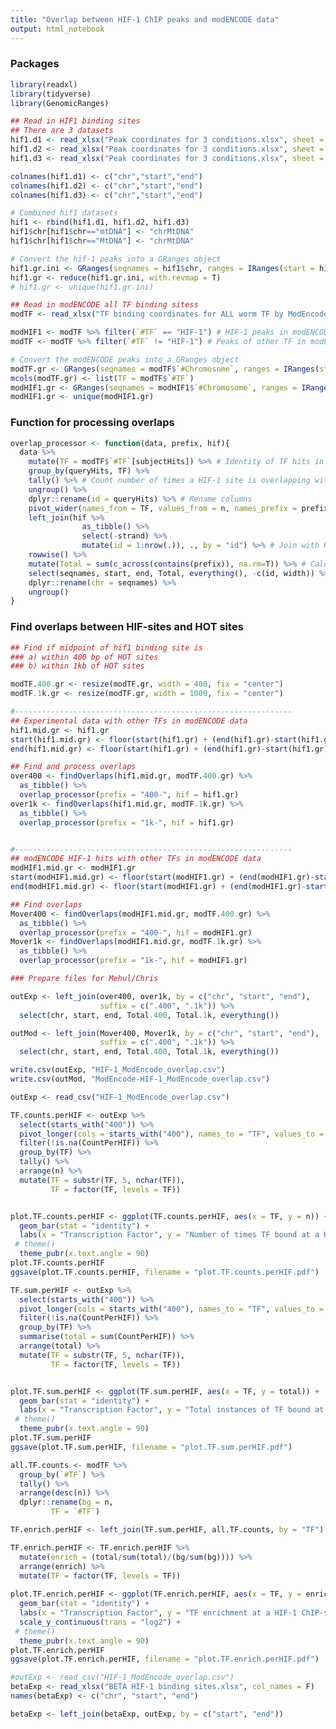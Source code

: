 ```yaml
---
title: "Overlap between HIF-1 ChIP peaks and modENCODE data"
output: html_notebook
---
```


### Packages
```r
library(readxl)
library(tidyverse)
library(GenomicRanges)
```

```r
## Read in HIF1 binding sites
## There are 3 datasets
hif1.d1 <- read_xlsx("Peak coordinates for 3 conditions.xlsx", sheet = 1)
hif1.d2 <- read_xlsx("Peak coordinates for 3 conditions.xlsx", sheet = 2)
hif1.d3 <- read_xlsx("Peak coordinates for 3 conditions.xlsx", sheet = 3)

colnames(hif1.d1) <- c("chr","start","end")
colnames(hif1.d2) <- c("chr","start","end")
colnames(hif1.d3) <- c("chr","start","end")

# Combined hif1 datasets
hif1 <- rbind(hif1.d1, hif1.d2, hif1.d3)
hif1$chr[hif1$chr=="mtDNA"] <- "chrMtDNA"
hif1$chr[hif1$chr=="MtDNA"] <- "chrMtDNA"

# Convert the hif-1 peaks into a GRanges object
hif1.gr.ini <- GRanges(seqnames = hif1$chr, ranges = IRanges(start = hif1$start, end = hif1$end), strand = "+")
hif1.gr <- reduce(hif1.gr.ini, with.revmap = T)
# hif1.gr <- unique(hif1.gr.ini)
```


```r
## Read in modENCODE all TF binding sitess
modTF <- read_xlsx("TF binding coordinates for ALL worm TF by ModEncode at L4 Stage- Kudron et all 2018 .xlsx")

modHIF1 <- modTF %>% filter(`#TF` == "HIF-1") # HIF-1 peaks in modENCODE data
modTF <- modTF %>% filter(`#TF` != "HIF-1") # Peaks of other TF in modENCODE data

# Convert the modENCODE peaks into a GRanges object
modTF.gr <- GRanges(seqnames = modTF$`#Chromosome`, ranges = IRanges(start = modTF$`#peak_Start`, end = modTF$`#Peak_end`), strand = "+")
mcols(modTF.gr) <- list(TF = modTF$`#TF`)
modHIF1.gr <- GRanges(seqnames = modHIF1$`#Chromosome`, ranges = IRanges(start = modHIF1$`#peak_Start`, end = modHIF1$`#Peak_end`), strand = "+")
modHIF1.gr <- unique(modHIF1.gr)
```

### Function for processing overlaps
```r
overlap_processor <- function(data, prefix, hif){ 
  data %>%
    mutate(TF = modTF$`#TF`[subjectHits]) %>% # Identity of TF hits in modENCODE data
    group_by(queryHits, TF) %>%  
    tally() %>% # Count number of times a HIF-1 site is overlapping with each of the other TF
    ungroup() %>% 
    dplyr::rename(id = queryHits) %>% # Rename columns
    pivot_wider(names_from = TF, values_from = n, names_prefix = prefix) %>% # Rearrange data
    left_join(hif %>% 
                as_tibble() %>% 
                select(-strand) %>%
                mutate(id = 1:nrow(.)), ., by = "id") %>% # Join with HIF-1 positions
    rowwise() %>% 
    mutate(Total = sum(c_across(contains(prefix)), na.rm=T)) %>% # Calculate total number of hits per HIF-1 site
    select(seqnames, start, end, Total, everything(), -c(id, width)) %>% # Rearrange columns and remove a few unneeded ones
    dplyr::rename(chr = seqnames) %>%
    ungroup()
}
```

### Find overlaps between HIF-sites and HOT sites
```r
## Find if midpoint of hif1 binding site is
### a) within 400 bp of HOT sites
### b) within 1kb of HOT sites

modTF.400.gr <- resize(modTF.gr, width = 400, fix = "center")
modTF.1k.gr <- resize(modTF.gr, width = 1000, fix = "center")

#-------------------------------------------------------------- 
## Experimental data with other TFs in modENCODE data
hif1.mid.gr <- hif1.gr
start(hif1.mid.gr) <- floor(start(hif1.gr) + (end(hif1.gr)-start(hif1.gr))/2)
end(hif1.mid.gr) <- floor(start(hif1.gr) + (end(hif1.gr)-start(hif1.gr))/2)

## Find and process overlaps
over400 <- findOverlaps(hif1.mid.gr, modTF.400.gr) %>%
  as_tibble() %>%
  overlap_processor(prefix = "400-", hif = hif1.gr)
over1k <- findOverlaps(hif1.mid.gr, modTF.1k.gr) %>%
  as_tibble() %>%
  overlap_processor(prefix = "1k-", hif = hif1.gr)


#-------------------------------------------------------------- 
## modENCODE HIF-1 hits with other TFs in modENCODE data
modHIF1.mid.gr <- modHIF1.gr
start(modHIF1.mid.gr) <- floor(start(modHIF1.gr) + (end(modHIF1.gr)-start(modHIF1.gr))/2)
end(modHIF1.mid.gr) <- floor(start(modHIF1.gr) + (end(modHIF1.gr)-start(modHIF1.gr))/2)

## Find overlaps
Mover400 <- findOverlaps(modHIF1.mid.gr, modTF.400.gr) %>%
  as_tibble() %>%
  overlap_processor(prefix = "400-", hif = modHIF1.gr)
Mover1k <- findOverlaps(modHIF1.mid.gr, modTF.1k.gr) %>%
  as_tibble() %>%
  overlap_processor(prefix = "1k-", hif = modHIF1.gr)

```

```r
### Prepare files for Mehul/Chris

outExp <- left_join(over400, over1k, by = c("chr", "start", "end"), 
                    suffix = c(".400", ".1k")) %>%
  select(chr, start, end, Total.400, Total.1k, everything())

outMod <- left_join(Mover400, Mover1k, by = c("chr", "start", "end"), 
                    suffix = c(".400", ".1k")) %>%
  select(chr, start, end, Total.400, Total.1k, everything())

write.csv(outExp, "HIF-1_ModEncode_overlap.csv")
write.csv(outMod, "ModEncode-HIF-1_ModEncode_overlap.csv")
```


```r
outExp <- read_csv("HIF-1_ModEncode_overlap.csv")

TF.counts.perHIF <- outExp %>% 
  select(starts_with("400")) %>%
  pivot_longer(cols = starts_with("400"), names_to = "TF", values_to = "CountPerHIF") %>% 
  filter(!is.na(CountPerHIF)) %>% 
  group_by(TF) %>%
  tally() %>%
  arrange(n) %>%
  mutate(TF = substr(TF, 5, nchar(TF)),
         TF = factor(TF, levels = TF)) 


plot.TF.counts.perHIF <- ggplot(TF.counts.perHIF, aes(x = TF, y = n)) +
  geom_bar(stat = "identity") +
  labs(x = "Transcription Factor", y = "Number of times TF bound at a HIF-1 ChIP-seq peak") +
 # theme()
  theme_pubr(x.text.angle = 90)
plot.TF.counts.perHIF
ggsave(plot.TF.counts.perHIF, filename = "plot.TF.counts.perHIF.pdf")

TF.sum.perHIF <- outExp %>% 
  select(starts_with("400")) %>%
  pivot_longer(cols = starts_with("400"), names_to = "TF", values_to = "CountPerHIF") %>% 
  filter(!is.na(CountPerHIF)) %>% 
  group_by(TF) %>%
  summarise(total = sum(CountPerHIF)) %>%
  arrange(total) %>%
  mutate(TF = substr(TF, 5, nchar(TF)),
         TF = factor(TF, levels = TF)) 


plot.TF.sum.perHIF <- ggplot(TF.sum.perHIF, aes(x = TF, y = total)) +
  geom_bar(stat = "identity") +
  labs(x = "Transcription Factor", y = "Total instances of TF bound at a HIF-1 ChIP-seq peak") +
 # theme()
  theme_pubr(x.text.angle = 90)
plot.TF.sum.perHIF
ggsave(plot.TF.sum.perHIF, filename = "plot.TF.sum.perHIF.pdf")

```

```r
all.TF.counts <- modTF %>% 
  group_by(`#TF`) %>% 
  tally() %>% 
  arrange(desc(n)) %>%
  dplyr::rename(bg = n,
         TF = `#TF`)

TF.enrich.perHIF <- left_join(TF.sum.perHIF, all.TF.counts, by = "TF")

TF.enrich.perHIF <- TF.enrich.perHIF %>%
  mutate(enrich = (total/sum(total)/(bg/sum(bg)))) %>%
  arrange(enrich) %>%
  mutate(TF = factor(TF, levels = TF))
  
plot.TF.enrich.perHIF <- ggplot(TF.enrich.perHIF, aes(x = TF, y = enrich)) +
  geom_bar(stat = "identity") +
  labs(x = "Transcription Factor", y = "TF enrichment at a HIF-1 ChIP-seq peak") +
  scale_y_continuous(trans = "log2") +
 # theme()
  theme_pubr(x.text.angle = 90)
plot.TF.enrich.perHIF
ggsave(plot.TF.enrich.perHIF, filename = "plot.TF.enrich.perHIF.pdf")
```

```r
#outExp <- read_csv("HIF-1_ModEncode_overlap.csv")
betaExp <- read_xlsx("BETA HIF-1 binding sites.xlsx", col_names = F) 
names(betaExp) <- c("chr", "start", "end")

betaExp <- left_join(betaExp, outExp, by = c("start", "end"))
```

